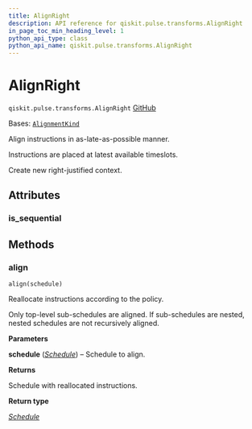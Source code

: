 ```yaml
---
title: AlignRight
description: API reference for qiskit.pulse.transforms.AlignRight
in_page_toc_min_heading_level: 1
python_api_type: class
python_api_name: qiskit.pulse.transforms.AlignRight
---
```


# AlignRight

<span id="qiskit.pulse.transforms.AlignRight" />

`qiskit.pulse.transforms.AlignRight` [GitHub](https://github.com/qiskit/qiskit/tree/main/qiskit/pulse/transforms/alignments.py "view source code")

Bases: [`AlignmentKind`](pulse#qiskit.pulse.transforms.AlignmentKind "qiskit.pulse.transforms.alignments.AlignmentKind")

Align instructions in as-late-as-possible manner.

Instructions are placed at latest available timeslots.

Create new right-justified context.

## Attributes

<span id="qiskit.pulse.transforms.AlignRight.is_sequential" />

### is\_sequential

## Methods

### align

<span id="qiskit.pulse.transforms.AlignRight.align" />

`align(schedule)`

Reallocate instructions according to the policy.

Only top-level sub-schedules are aligned. If sub-schedules are nested, nested schedules are not recursively aligned.

**Parameters**

**schedule** ([*Schedule*](qiskit.pulse.Schedule "qiskit.pulse.schedule.Schedule")) – Schedule to align.

**Returns**

Schedule with reallocated instructions.

**Return type**

[*Schedule*](qiskit.pulse.Schedule "qiskit.pulse.schedule.Schedule")

